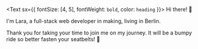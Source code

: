 <Text sx={{ fontSize: [4, 5], fontWeight: `bold`, color: `heading` }}>
Hi there! 👋
</Text>

I'm Lara, a full-stack web developer in making, living in Berlin.

Thank you for taking your time to join me on my journey.
It will be a bumpy ride so better fasten your seatbelts! 🚀
